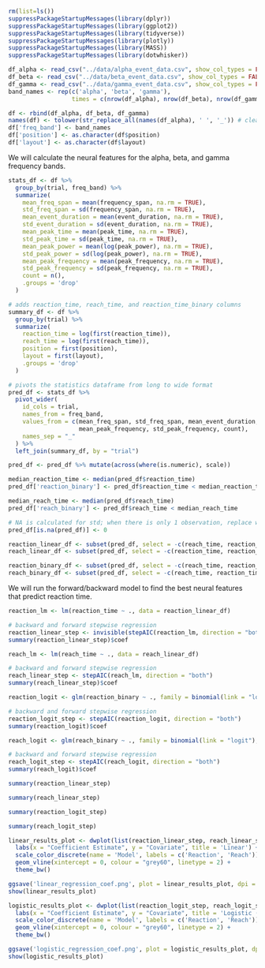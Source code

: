 ```r
rm(list=ls())
suppressPackageStartupMessages(library(dplyr))
suppressPackageStartupMessages(library(ggplot2))
suppressPackageStartupMessages(library(tidyverse))
suppressPackageStartupMessages(library(plotly))
suppressPackageStartupMessages(library(MASS))
suppressPackageStartupMessages(library(dotwhisker))

df_alpha <- read_csv("../data/alpha_event_data.csv", show_col_types = FALSE)
df_beta <- read_csv("../data/beta_event_data.csv", show_col_types = FALSE)
df_gamma <- read_csv("../data/gamma_event_data.csv", show_col_types = FALSE)
band_names <- rep(c('alpha', 'beta', 'gamma'),
                  times = c(nrow(df_alpha), nrow(df_beta), nrow(df_gamma)))

df <- rbind(df_alpha, df_beta, df_gamma)
names(df) <- tolower(str_replace_all(names(df_alpha), ' ', '_')) # clean names
df['freq_band'] <- band_names
df['position'] <- as.character(df$position)
df['layout'] <- as.character(df$layout)
```

We will calculate the neural features for the alpha, beta, and gamma frequency bands.

```r
stats_df <- df %>%
  group_by(trial, freq_band) %>%
  summarize(
    mean_freq_span = mean(frequency_span, na.rm = TRUE),
    std_freq_span = sd(frequency_span, na.rm = TRUE),
    mean_event_duration = mean(event_duration, na.rm = TRUE),
    std_event_duration = sd(event_duration, na.rm = TRUE),
    mean_peak_time = mean(peak_time, na.rm = TRUE),
    std_peak_time = sd(peak_time, na.rm = TRUE),
    mean_peak_power = mean(log(peak_power), na.rm = TRUE),
    std_peak_power = sd(log(peak_power), na.rm = TRUE),
    mean_peak_frequency = mean(peak_frequency, na.rm = TRUE),
    std_peak_frequency = sd(peak_frequency, na.rm = TRUE),
    count = n(),
    .groups = 'drop'
  ) 

# adds reaction_time, reach_time, and reaction_time_binary columns
summary_df <- df %>%
  group_by(trial) %>%
  summarize(
    reaction_time = log(first(reaction_time)),
    reach_time = log(first(reach_time)),
    position = first(position),
    layout = first(layout),
    .groups = 'drop'
  )

# pivots the statistics dataframe from long to wide format
pred_df <- stats_df %>%
  pivot_wider(
    id_cols = trial,
    names_from = freq_band,
    values_from = c(mean_freq_span, std_freq_span, mean_event_duration, std_event_duration, mean_peak_time, std_peak_time, mean_peak_power, std_peak_power,
                    mean_peak_frequency, std_peak_frequency, count),
    names_sep = "_"
  ) %>%
  left_join(summary_df, by = "trial")

pred_df <- pred_df %>% mutate(across(where(is.numeric), scale))

median_reaction_time <- median(pred_df$reaction_time)
pred_df['reaction_binary'] <- pred_df$reaction_time < median_reaction_time

median_reach_time <- median(pred_df$reach_time)
pred_df['reach_binary'] <- pred_df$reach_time < median_reach_time

# NA is calculated for std; when there is only 1 observation, replace with zero
pred_df[is.na(pred_df)] <- 0

reaction_linear_df <- subset(pred_df, select = -c(reach_time, reaction_binary, reach_binary))
reach_linear_df <- subset(pred_df, select = -c(reaction_time, reaction_binary, reach_binary))

reaction_binary_df <- subset(pred_df, select = -c(reach_time, reaction_time, reach_binary))
reach_binary_df <- subset(pred_df, select = -c(reach_time, reaction_time, reaction_binary))
```

We will run the forward/backward model to find the best neural features that predict reaction time.

```r
reaction_lm <- lm(reaction_time ~ ., data = reaction_linear_df)

# backward and forward stepwise regression
reaction_linear_step <- invisible(stepAIC(reaction_lm, direction = "both"))
summary(reaction_linear_step)$coef
```

```r
reach_lm <- lm(reach_time ~ ., data = reach_linear_df)

# backward and forward stepwise regression
reach_linear_step <- stepAIC(reach_lm, direction = "both")
summary(reach_linear_step)$coef
```

```r
reaction_logit <- glm(reaction_binary ~ ., family = binomial(link = "logit"), data = reaction_binary_df)

# backward and forward stepwise regression
reaction_logit_step <- stepAIC(reaction_logit, direction = "both")
summary(reaction_logit)$coef
```

```r
reach_logit <- glm(reach_binary ~ ., family = binomial(link = "logit"), data = reach_binary_df)

# backward and forward stepwise regression
reach_logit_step <- stepAIC(reach_logit, direction = "both")
summary(reach_logit)$coef
```

```r
summary(reaction_linear_step)
```

```r
summary(reach_linear_step)
```

```r
summary(reaction_logit_step)
```

```r
summary(reach_logit_step)
```

```r
linear_results_plot <- dwplot(list(reaction_linear_step, reach_linear_step), ci = 0.90) + 
  labs(x = "Coefficient Estimate", y = "Covariate", title = 'Linear') + 
  scale_color_discrete(name = 'Model', labels = c('Reaction', 'Reach')) + 
  geom_vline(xintercept = 0, colour = "grey60", linetype = 2) + 
  theme_bw()

ggsave('linear_regression_coef.png', plot = linear_results_plot, dpi = 800, height = 4, width = 7)
show(linear_results_plot)
```

```r
logistic_results_plot <- dwplot(list(reaction_logit_step, reach_logit_step), ci = 0.90) + 
  labs(x = "Coefficient Estimate", y = "Covariate", title = 'Logistic (R Squared = )') + 
  scale_color_discrete(name = 'Model', labels = c('Reaction', 'Reach')) + 
  geom_vline(xintercept = 0, colour = "grey60", linetype = 2) + 
  theme_bw()

ggsave('logistic_regression_coef.png', plot = logistic_results_plot, dpi = 800, height = 4, width = 7)
show(logistic_results_plot)
```